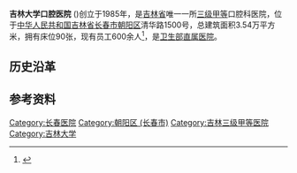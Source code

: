 {{Infobox hospital
| name = 吉林大学口腔医院
| image       = 
| alt         = 
| caption     = 
| map_type    = 
| relief      = 
| map_alt     = 
| map_caption = 
| Coordinates = 
| logo        = 
| location    = 
| region      = [[朝阳区_(长春市)|朝阳区]]
| state       = 
| country     = [[中华人民共和国|中华人民共和国]][[吉林省|吉林省]][[长春市|长春市]]
| address     = 清华路1500号
| standards   = [[三级甲等医院|三级甲等医院]]
| helipad     = 
| affiliation = [[吉林大学白求恩医学部|吉林大学白求恩医学部]]
| patron      = 
| network     = 
| beds        = 90张
| founded     = {{start date and age|1985}}
| closed      = 
| demolished  = 
| website     = {{URL|http://jdkq.jlu.edu.cn/}}
| other_links = 
}}
'''吉林大学口腔医院''' ({{lang-en|Hospital of Stomatology ,Jilin University}})创立于1985年，是[[吉林省|吉林省]]唯一一所[[三级甲等医院|三级甲等]]口腔科医院，位于[[中华人民共和国|中华人民共和国]][[吉林省|吉林省]][[长春市|长春市]][[朝阳区_(长春市)|朝阳区]]清华路1500号，总建筑面积3.54万平方米，拥有床位90张，现有员工600余人<ref>{{Cite web |url=http://jdkq.jlu.edu.cn/yygk/yyjj.htm |title=存档副本 |access-date=2021-08-19 |archive-date=2021-08-19 |archive-url=https://web.archive.org/web/20210819052858/http://jdkq.jlu.edu.cn/yygk/yyjj.htm |dead-url=no }}</ref>，是[[中华人民共和国国家卫生健康委员会直属（管理）医院|卫生部直属医院]]。

==历史沿革==
{{Main|吉林大学白求恩医学部}}

== 参考资料 ==
{{Reflist}}

{{吉林大学}}
{{中华人民共和国国家卫生健康委员会直属医院}}
[[Category:长春医院|Category:长春医院]]
[[Category:朝阳区_(长春市)|Category:朝阳区 (长春市)]]
[[Category:吉林三级甲等医院|Category:吉林三级甲等医院]]
[[Category:吉林大学|Category:吉林大学]]